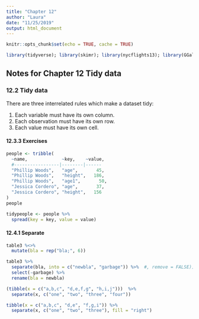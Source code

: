```yaml
---
title: "Chapter 12"
author: "Laura"
date: "11/25/2019"
output: html_document
---
```


```r
knitr::opts_chunk$set(echo = TRUE, cache = TRUE)

library(tidyverse); library(skimr); library(nycflights13); library(GGally); library(ggstance); library(lvplot); library(hexbin); library(modelr); library(magrittr)

```

## Notes for Chapter 12 Tidy data

### 12.2 Tidy data

There are three interrelated rules which make a dataset tidy:

1. Each variable must have its own column.
2. Each observation must have its own row.
3. Each value must have its own cell.

#### 12.3.3 Exercises

```r

people <- tribble(
  ~name,             ~key,    ~value,
  #-----------------|--------|------
  "Phillip Woods",   "age",       45,
  "Phillip Woods",   "height",   186,
  "Phillip Woods",   "age1",       50,
  "Jessica Cordero", "age",       37,
  "Jessica Cordero", "height",   156
)
people

tidypeople <- people %>% 
  spread(key = key, value = value)
```

#### 12.4.1 Separate

```r

table3 %<>% 
  mutate(bla = rep("bla;", 6))

table3 %>% 
  separate(bla, into = c("newbla", "garbage")) %>%  #, remove = FALSE)) %>% 
  select(-garbage) %>% 
  rename(bla = newbla)

(tibble(x = c("a,b,c", "d,e,f,g", "h,i,j")))  %>% 
  separate(x, c("one", "two", "three", "four"))

tibble(x = c("a,b,c", "d,e", "f,g,i")) %>% 
  separate(x, c("one", "two", "three"), fill = "right")
```

